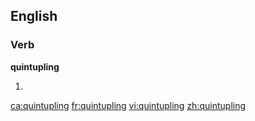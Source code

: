 ==English==

===Verb===
'''quintupling'''

# {{present participle of|[[quintuple]]}}

[[ca:quintupling]]
[[fr:quintupling]]
[[vi:quintupling]]
[[zh:quintupling]]